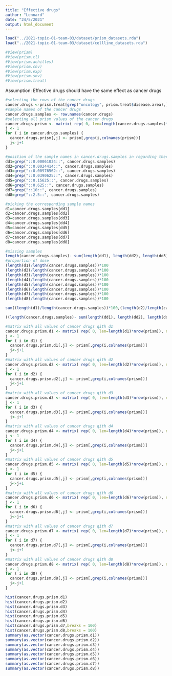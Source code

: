 ```yaml
---
title: "Effective drugs"
author: "Lennard"
date: "24/5/2021"
output: html_document
---
```

``` r
load("../2021-topic-01-team-03/dataset/prism_datasets.rda")
load("../2021-topic-01-team-03/dataset/cellline_datasets.rda")
```

```r
#View(prism)
#View(prism.cl)
#View(prism.achilles)
#View(prism.cnv)
#View(prism.exp)
#View(prism.snv)
#View(prism.treat)
```


Assumption: Effective drugs should have the same effect as cancer drugs
```r

#selecting the rows of the cancer drugs
cancer.drugs <-prism.treat[grep("oncology", prism.treat$disease.area),]
#sample names of the cancer drugs
cancer.drugs.samples <- row.names(cancer.drugs)
#selecting all prism values of the cancer drugs
cancer.drugs.prism <- matrix( rep( 0, len=length(cancer.drugs.samples)*nrow(prism)), ncol = length(cancer.drugs.samples))
j <- 1
for ( i in cancer.drugs.samples) {
  cancer.drugs.prism[,j] <- prism[,grep(i,colnames(prism))]
  j<-j+1
}

```

```r
#position of the sample names in cancer.drugs.samples in regarding there dose
dd1=grep("::0.00061034::", cancer.drugs.samples)
dd2=grep("::0.0024414::", cancer.drugs.samples)
dd3=grep("::0.00976562::", cancer.drugs.samples)
dd4=grep("::0.0390625::", cancer.drugs.samples)
dd5=grep("::0.15625::", cancer.drugs.samples)
dd6=grep("::0.625::", cancer.drugs.samples)
dd7=grep("::10::", cancer.drugs.samples)
dd8=grep("::2.5::", cancer.drugs.samples)

#picking the corresponding sample names
d1=cancer.drugs.samples[dd1]
d2=cancer.drugs.samples[dd2]
d3=cancer.drugs.samples[dd3]
d4=cancer.drugs.samples[dd4]
d5=cancer.drugs.samples[dd5]
d6=cancer.drugs.samples[dd6]
d7=cancer.drugs.samples[dd7]
d8=cancer.drugs.samples[dd8]

#missing samples 
length(cancer.drugs.samples)- sum(length(dd1), length(dd2), length(dd3), length(dd4),length(dd5), length(dd6),length(dd7),length(dd8))
#proportion of dose
(length(d1)/length(cancer.drugs.samples))*100
(length(d2)/length(cancer.drugs.samples))*100
(length(d3)/length(cancer.drugs.samples))*100
(length(d4)/length(cancer.drugs.samples))*100
(length(d5)/length(cancer.drugs.samples))*100
(length(d6)/length(cancer.drugs.samples))*100
(length(d7)/length(cancer.drugs.samples))*100
(length(d8)/length(cancer.drugs.samples))*100

sum((length(d1)/length(cancer.drugs.samples))*100,(length(d2)/length(cancer.drugs.samples))*100,(length(d3)/length(cancer.drugs.samples))*100,(length(d4)/length(cancer.drugs.samples))*100,(length(d5)/length(cancer.drugs.samples))*100,(length(d6)/length(cancer.drugs.samples))*100,(length(d7)/length(cancer.drugs.samples))*100,(length(d8)/length(cancer.drugs.samples))*100)

((length(cancer.drugs.samples)- sum(length(dd1), length(dd2), length(dd3), length(dd4),length(dd5), length(dd6),length(dd7),length(dd8)))/length(cancer.drugs.samples))*100
```
```r
#matrix with all values of cancer drugs qith d1
cancer.drugs.prism.d1 <- matrix( rep( 0, len=length(d1)*nrow(prism)), ncol = length(d1))
j <- 1
for ( i in d1) {
  cancer.drugs.prism.d1[,j] <- prism[,grep(i,colnames(prism))]
  j<-j+1
}
#matrix with all values of cancer drugs qith d2
cancer.drugs.prism.d2 <- matrix( rep( 0, len=length(d2)*nrow(prism)), ncol = length(d2))
j <- 1
for ( i in d2) {
  cancer.drugs.prism.d2[,j] <- prism[,grep(i,colnames(prism))]
  j<-j+1
}
#matrix with all values of cancer drugs qith d3
cancer.drugs.prism.d3 <- matrix( rep( 0, len=length(d3)*nrow(prism)), ncol = length(d3))
j <- 1
for ( i in d3) {
  cancer.drugs.prism.d3[,j] <- prism[,grep(i,colnames(prism))]
  j<-j+1
}
#matrix with all values of cancer drugs qith d4
cancer.drugs.prism.d4 <- matrix( rep( 0, len=length(d4)*nrow(prism)), ncol = length(d4))
j <- 1
for ( i in d4) {
  cancer.drugs.prism.d4[,j] <- prism[,grep(i,colnames(prism))]
  j<-j+1
}
#matrix with all values of cancer drugs qith d5
cancer.drugs.prism.d5 <- matrix( rep( 0, len=length(d5)*nrow(prism)), ncol = length(d5))
j <- 1
for ( i in d5) {
  cancer.drugs.prism.d5[,j] <- prism[,grep(i,colnames(prism))]
  j<-j+1
}
#matrix with all values of cancer drugs qith d6
cancer.drugs.prism.d6 <- matrix( rep( 0, len=length(d6)*nrow(prism)), ncol = length(d6))
j <- 1
for ( i in d6) {
  cancer.drugs.prism.d6[,j] <- prism[,grep(i,colnames(prism))]
  j<-j+1
}
#matrix with all values of cancer drugs qith d7
cancer.drugs.prism.d7 <- matrix( rep( 0, len=length(d7)*nrow(prism)), ncol = length(d7))
j <- 1
for ( i in d7) {
  cancer.drugs.prism.d7[,j] <- prism[,grep(i,colnames(prism))]
  j<-j+1
}
#matrix with all values of cancer drugs qith d8
cancer.drugs.prism.d8 <- matrix( rep( 0, len=length(d8)*nrow(prism)), ncol = length(d8))
j <- 1
for ( i in d8) {
  cancer.drugs.prism.d8[,j] <- prism[,grep(i,colnames(prism))]
  j<-j+1
}

hist(cancer.drugs.prism.d1)
hist(cancer.drugs.prism.d2)
hist(cancer.drugs.prism.d3)
hist(cancer.drugs.prism.d4)
hist(cancer.drugs.prism.d5)
hist(cancer.drugs.prism.d6)
hist(cancer.drugs.prism.d7,breaks = 100)
hist(cancer.drugs.prism.d8,breaks = 100)
summary(as.vector(cancer.drugs.prism.d1))
summary(as.vector(cancer.drugs.prism.d2))
summary(as.vector(cancer.drugs.prism.d3))
summary(as.vector(cancer.drugs.prism.d4))
summary(as.vector(cancer.drugs.prism.d5))
summary(as.vector(cancer.drugs.prism.d6))
summary(as.vector(cancer.drugs.prism.d7))
summary(as.vector(cancer.drugs.prism.d8))
```

